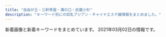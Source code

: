 ```yaml
---
title: "自由が丘・三軒茶屋・溝の口・武蔵小杉"
description: "キーワード別にの巨乳アジアン・チャイナエステ嬢情報をまとめました。"
---
```


新着画像と新着キーワードをまとめています。
2021年03月02日の情報です。

<DmmAffiliateIns />
<KeywordTable
  shops={
    [
    {
        "img_links": [
            "http://treat-msg.com/staff/miyo/01.jpg",
            "http://treat-msg.com/img/foot.png",
            "http://treat-msg.com/img/access/road3.jpg",
            "http://treat-msg.com/img/access/road5.jpg",
            "http://treat-msg.com/img/access/road4.jpg",
            "http://treat-msg.com/img/shop/msg.png",
            "http://treat-msg.com/img/access/road2.jpg",
            "http://treat-msg.com/img/access/roaddm.png",
            "http://treat-msg.com/staff/kaori/01mb.jpg",
            "http://treat-msg.com/img/access/road1.jpg",
            "http://treat-msg.com/staff/chinatu/01.jpg",
            "http://treat-msg.com/staff/noa/01mb.jpg",
            "http://treat-msg.com/staff/kaori/01.jpg",
            "http://treat-msg.com/img/mainhd.jpg",
            "http://treat-msg.com/img/head.png",
            "http://treat-msg.com/staff/mei/01.jpg",
            "http://treat-msg.com/staff/saki/01mb.jpg",
            "http://treat-msg.com/staff/mei/01mb.jpg",
            "http://treat-msg.com/staff/noa/01.jpg",
            "http://treat-msg.com/staff/miyo/01mb.jpg",
            "http://treat-msg.com/pic/corona.jpg",
            "http://treat-msg.com/staff/saki/01.jpg",
            "http://treat-msg.com/staff/riri/01.jpg",
            "http://treat-msg.com/img/ttl_staff.jpg",
            "http://treat-msg.com/staff/rumi/01mb.jpg",
            "http://treat-msg.com/img/mainft.jpg",
            "http://treat-msg.com/staff/chinatu/01mb.jpg",
            "http://treat-msg.com/img/access/road6.jpg",
            "http://treat-msg.com/staff/rumi/01.jpg",
            "http://treat-msg.com/staff/riri/01mb.jpg"
        ],
        "keywords": {},
        "url": "http://treat-msg.com/",
        "station": "\u99d2\u6ca2\u5927\u5b66\u99c5\u99d2\u6ca2\u516c\u5712\u53e3",
        "name": "\u5b89\u5fc3\u5802"
    },
    {
        "station": "\u81ea\u7531\u304c\u4e18\u99c5\u5317\u53e3",
        "name": "\u6625\u306e\u604b",
        "img_links": [
            "http://www.es-flower.link/img/mizuki1.jpg",
            "http://www.es-flower.link/images/4.jpg",
            "http://www.es-flower.link/sp/images/5.jpg",
            "http://www.es-flower.link/images/head.jpg",
            "http://www.es-flower.link/images/interior_t.jpg",
            "http://www.es-flower.link/sp/images/1.jpg",
            "http://www.es-flower.link/img/nene1.jpg",
            "http://www.es-flower.link/img/arisa1.jpg",
            "http://www.es-flower.link/sp/images/interior_t.jpg",
            "http://www.es-flower.link/sp/images/head.png",
            "http://www.es-flower.link/sp/images/sisu.jpg",
            "http://www.es-flower.link/sp/img/nene1.jpg",
            "http://www.es-flower.link/sp/images/sisu_t.jpg",
            "http://www.es-flower.link/images/6.jpg",
            "http://www.es-flower.link/images/1.jpg",
            "http://www.es-flower.link/sp/images/footer.jpg",
            "http://www.es-flower.link/images/ta.jpg",
            "http://www.es-flower.link/sp/images/int2.jpg",
            "http://www.es-flower.link/sp/images/top.jpg",
            "http://www.es-flower.link/images/rec2.jpg",
            "http://www.es-flower.link/images/info.jpg",
            "http://www.es-flower.link/sp/images/rec1.jpg",
            "http://www.es-flower.link/sp/images/rec2.jpg",
            "http://www.es-flower.link/img/yume1.jpg",
            "http://www.es-flower.link/images/mobile.jpg",
            "http://www.es-flower.link/sp/img/huyumi1.jpg",
            "http://www.es-flower.link/sp/images/rec3.jpg",
            "http://www.es-flower.link/sp/images/time.jpg",
            "http://www.es-flower.link/images/2.jpg",
            "http://www.es-flower.link/sp/images/int1.jpg",
            "http://www.es-flower.link/sp/images/sys1.jpg",
            "http://www.es-flower.link/images/sys.png",
            "http://www.es-flower.link/sp/images/3.jpg",
            "http://www.es-flower.link/sp/images/ac1.jpg",
            "http://www.es-flower.link/img/huyumi1.jpg",
            "http://www.es-flower.link/sp/images/6.jpg",
            "http://www.es-flower.link/images/int1.png",
            "http://www.es-flower.link/images/int2.png",
            "http://www.es-flower.link/sp/images/staff_t.jpg",
            "http://www.es-flower.link/sp/menu/interior.jpg",
            "http://www.es-flower.link/images/5.jpg",
            "http://www.es-flower.link/sp/images/news.jpg",
            "http://www.es-flower.link/img/koyuki1.jpg",
            "http://www.es-flower.link/sp/images/sys2.jpg",
            "http://www.es-flower.link/sp/img/mizuki1.jpg",
            "http://www.es-flower.link/images/news.jpg",
            "http://www.es-flower.link/sp/img/arisa1.jpg",
            "http://www.es-flower.link/images/3.jpg",
            "http://www.es-flower.link/sp/images/tel.jpg",
            "http://www.es-flower.link/images/rec1.png",
            "http://www.es-flower.link/sp/img/yume1.jpg",
            "http://www.es-flower.link/sp/images/2.jpg",
            "http://www.es-flower.link/sp/images/sys3.jpg",
            "http://www.es-flower.link/sp/menu/top.jpg",
            "http://www.es-flower.link/images/sm.jpg",
            "http://www.es-flower.link/sp/images/pc.jpg",
            "http://www.es-flower.link/sp/img/koyuki1.jpg",
            "http://www.es-flower.link/sp/menu/staff.jpg",
            "http://www.es-flower.link/images/staff_t.jpg",
            "http://www.es-flower.link/sp/images/newsb.png",
            "http://www.es-flower.link/sp/images/4.jpg"
        ],
        "url": "http://www.es-flower.link/",
        "keywords": {}
    },
    {
        "station": "\u4e8c\u5b50\u7389\u5ddd\u99c5",
        "url": "https://fy.uouono.com",
        "name": "For You",
        "keywords": {},
        "img_links": []
    },
    {
        "img_links": [
            "http://kagayaki.jpn.cm/images/mobile.jpg",
            "http://kagayaki.jpn.cm/images/room1.jpg",
            "http://kagayaki.jpn.cm/images/room4.jpg",
            "http://kagayaki.jpn.cm/photos/sites/35/2020/10/2020100418535814.jpg",
            "http://kagayaki.jpn.cm/photos/sites/35/2016/08/staff3.jpg",
            "http://kagayaki.jpn.cm/photos/sites/35/2016/11/11.jpg",
            "http://kagayaki.jpn.cm/images/bj3.png",
            "http://kagayaki.jpn.cm/photos/sites/35/2016/08/staff32.jpg",
            "http://kagayaki.jpn.cm/photos/sites/35/2016/11/1.jpg",
            "http://kagayaki.jpn.cm/photos/sites/35/2016/11/12.jpg",
            "http://kagayaki.jpn.cm/images/top.jpg",
            "http://kagayaki.jpn.cm/images/girl-z1.jpg",
            "http://kagayaki.jpn.cm/images/girl-z2.jpg",
            "http://kagayaki.jpn.cm/images/room6.jpg",
            "http://kagayaki.jpn.cm/photos/sites/35/2017/11/2017110107513579.jpg",
            "http://kagayaki.jpn.cm/images/end1.jpg",
            "http://kagayaki.jpn.cm/images/room2.jpg",
            "http://kagayaki.jpn.cm/images/staff_line.png",
            "http://kagayaki.jpn.cm/photos/sites/35/2019/09/2019092518230998.jpg",
            "http://kagayaki.jpn.cm/images/staff0.jpg",
            "http://kagayaki.jpn.cm/photos/sites/35/2016/09/637893871729784570.jpg",
            "http://kagayaki.jpn.cm/images/mobile2.jpg",
            "http://kagayaki.jpn.cm/images/room5.jpg",
            "http://kagayaki.jpn.cm/images/room3.jpg"
        ],
        "station": "\u4e09\u8ed2\u8336\u5c4b\u99c5\u5317\u53e3",
        "url": "http://kagayaki.jpn.cm/",
        "name": "\u661f\u306e\u8f1d\u304d",
        "keywords": {
            "84": 1,
            "C": 17,
            "87": 2,
            "D": 6,
            "86": 5,
            "E": 1
        }
    },
    {
        "url": "http://www.brilliance.mesthe.com/",
        "keywords": {
            "85": 2,
            "D": 3,
            "86": 2,
            "87": 1,
            "C": 2
        },
        "station": "\u4e09\u8ed2\u8336\u5c4b\u99c5\u4e16\u7530\u8c37\u901a\u308a\u53e3",
        "img_links": [
            "http://www.brilliance.mesthe.com/images/s3.jpg",
            "http://www.brilliance.mesthe.com/files/003.jpg",
            "http://www.brilliance.mesthe.com/images/shop/shop04.jpg",
            "http://www.brilliance.mesthe.com/files/002-02.jpg",
            "http://www.brilliance.mesthe.com/images/maga.jpg",
            "http://www.brilliance.mesthe.com/images/main_bottom.png",
            "http://www.brilliance.mesthe.com/files/003-02.jpg",
            "http://www.brilliance.mesthe.com/images/s1.jpg",
            "http://www.brilliance.mesthe.com/files/005-02.jpg",
            "http://www.brilliance.mesthe.com/files/001-02.jpg",
            "http://www.brilliance.mesthe.com/files/004-03.jpg",
            "http://www.brilliance.mesthe.com/images/main_top.png",
            "http://www.brilliance.mesthe.com/files/005-03.jpg",
            "http://www.brilliance.mesthe.com/images/new1.png",
            "http://www.brilliance.mesthe.com/images/tel.png",
            "http://www.brilliance.mesthe.com/images/shop/shop02.jpg",
            "http://www.brilliance.mesthe.com/files/003-03.jpg",
            "http://www.brilliance.mesthe.com/images/service.png",
            "http://www.brilliance.mesthe.com/files/005.jpg",
            "http://www.brilliance.mesthe.com/images/pick.png",
            "http://www.brilliance.mesthe.com/images/zi_massage.png",
            "http://www.brilliance.mesthe.com/images/shop/shop03.jpg",
            "http://www.brilliance.mesthe.com/images/shop/shop01.jpg",
            "http://www.brilliance.mesthe.com/files/001.jpg",
            "http://www.brilliance.mesthe.com/images/infotiao1.jpg",
            "http://www.brilliance.mesthe.com/images/new3.png",
            "http://www.brilliance.mesthe.com/files/002-03.jpg",
            "http://www.brilliance.mesthe.com/files/004-02.jpg",
            "http://www.brilliance.mesthe.com/files/004.jpg",
            "http://www.brilliance.mesthe.com/images/zi_staff.png",
            "http://www.brilliance.mesthe.com/files/001-03.jpg",
            "http://www.brilliance.mesthe.com/images/s2.jpg",
            "http://www.brilliance.mesthe.com/images/xian.png",
            "http://www.brilliance.mesthe.com/files/002.jpg"
        ],
        "name": "\u30d6\u30ea\u30ea\u30a2\u30f3\u30b9"
    },
    {
        "img_links": [
            "http://b-berry.work/images/rec2.jpg",
            "http://b-berry.work/images/s1.png",
            "http://b-berry.work/images/ac2.jpg",
            "http://b-berry.work/images/tg.jpg",
            "http://b-berry.work/images/sys.jpg",
            "http://b-berry.work/staff/maya.jpg",
            "http://b-berry.work/images/head.jpg",
            "http://b-berry.work/images/1.jpg",
            "http://b-berry.work/images/int1.jpg",
            "http://b-berry.work/images/staff_t.jpg",
            "http://b-berry.work/img/mona1.jpg",
            "http://b-berry.work/staff/yuri.jpg",
            "http://b-berry.work/images/rec1.jpg",
            "http://b-berry.work/images/interior_t.jpg",
            "http://b-berry.work/images/news.jpg",
            "http://b-berry.work/images/int2.jpg",
            "http://b-berry.work/img/maya1.jpg",
            "http://b-berry.work/images/2.jpg",
            "http://b-berry.work/staff/mona.jpg",
            "http://b-berry.work/images/3.jpg",
            "http://b-berry.work/img/yuri1.jpg",
            "http://b-berry.work/images/ac1.jpg"
        ],
        "url": "http://b-berry.work/",
        "name": "\u30d6\u30eb\u30fc\u30d9\u30ea\u30fc",
        "keywords": {},
        "station": "\u81ea\u7531\u304c\u4e18\u99c5\u5317\u53e3"
    },
    {
        "url": "http://www.gekabijin.mensest.com/",
        "station": "\u4e09\u8ed2\u8336\u5c4b\u99c5\u5317\u53e3B",
        "name": "\u6708\u4e0b\u7f8e\u4eba",
        "img_links": [
            "http://www.gekabijin.mensest.com/files/002-02.jpg",
            "http://www.gekabijin.mensest.com/images/m3.jpg",
            "http://www.gekabijin.mensest.com/files/004-02.jpg",
            "http://www.gekabijin.mensest.com/files/003-02.jpg",
            "http://www.gekabijin.mensest.com/images/rsubt5.png",
            "http://www.gekabijin.mensest.com/images/rsubt7.png",
            "http://www.gekabijin.mensest.com/images/m2.jpg",
            "http://www.gekabijin.mensest.com/images/rsubt4.png",
            "http://www.gekabijin.mensest.com/files/001.jpg",
            "http://www.gekabijin.mensest.com/images/rsubt2.png",
            "http://www.gekabijin.mensest.com/images/pic_girl01.jpg",
            "http://www.gekabijin.mensest.com/images/pagetop.png",
            "http://www.gekabijin.mensest.com/files/001-02.jpg",
            "http://www.gekabijin.mensest.com/images/m6.jpg",
            "http://www.gekabijin.mensest.com/files/003.jpg",
            "http://www.gekabijin.mensest.com/images/m4.jpg",
            "http://www.gekabijin.mensest.com/images/rsubt3.png",
            "http://www.gekabijin.mensest.com/images/rsubt6.png",
            "http://www.gekabijin.mensest.com/images/rsubt1.png",
            "http://www.gekabijin.mensest.com/files/004.jpg",
            "http://www.gekabijin.mensest.com/files/002.jpg",
            "http://www.gekabijin.mensest.com/images/ico01.png",
            "http://www.gekabijin.mensest.com/images/m1.jpg",
            "http://www.gekabijin.mensest.com/images/top_sp_slider01.jpg"
        ],
        "keywords": {
            "D": 16,
            "87": 12,
            "86": 4
        }
    },
    {
        "url": "http://in-esthe.com/you/",
        "name": "\u60a0",
        "img_links": [
            "http://in-esthe.com/you/images/p-4.jpg",
            "http://in-esthe.com/you/images/p-10.jpg",
            "http://in-esthe.com/you/images/p-11.jpg",
            "http://in-esthe.com/you/images/p-9.jpg",
            "http://in-esthe.com/you/images/mo.png",
            "http://in-esthe.com/you/images/fla.jpg",
            "http://in-esthe.com/you/images/p-5.jpg",
            "http://in-esthe.com/you/images/botton.jpg",
            "http://in-esthe.com/you/images/p-3.jpg",
            "http://in-esthe.com/you/images/p-7.jpg",
            "http://cdn.dino-es.com/images/logo/468x60DinoEs.png",
            "http://in-esthe.com/you/images/r-2.jpg",
            "http://in-esthe.com/you/images/p-8.jpg",
            "http://in-esthe.com/you/images/r-1.jpg",
            "http://in-esthe.com/you/images/p-0.jpg"
        ],
        "keywords": {},
        "station": "\u5b66\u82b8\u5927\u5b66\u99c5\u6771\u53e3"
    },
    {
        "url": "http://www.miyuki.es-relax.info/",
        "name": "\u30de\u30c3\u30b5\u30fc\u30b8\u306e\u66d9",
        "img_links": [
            "http://www.miyuki.es-relax.info/images/sp02.jpg",
            "http://www.miyuki.es-relax.info/images/sp01.jpg",
            "http://www.miyuki.es-relax.info/images/info3.jpg",
            "http://www.miyuki.es-relax.info/gals/yuki1.jpg",
            "http://www.miyuki.es-relax.info/images/yoyaku.png",
            "http://www.miyuki.es-relax.info/gals/yuri1.jpg",
            "http://www.miyuki.es-relax.info/images/info1.jpg",
            "http://www.miyuki.es-relax.info/images/sp03.jpg",
            "http://www.miyuki.es-relax.info/images/info2.jpg",
            "http://www.miyuki.es-relax.info/images/info4.jpg",
            "http://www.miyuki.es-relax.info/images/kp01.jpg",
            "http://www.miyuki.es-relax.info/gals/nana1.jpg"
        ],
        "station": "\u5927\u5ca1\u5c71\u99c5",
        "keywords": {}
    },
    {
        "name": "\u685c",
        "station": "\u90fd\u7acb\u5927\u5b66\u99c5",
        "keywords": {
            "D": 20,
            "\u30bb\u30af\u30b7\u30fc": 1,
            "87": 18,
            "C": 24
        },
        "url": "http://www.sakura.esraku.com/",
        "img_links": [
            "http://www.sakura.esraku.com/files/012.jpg",
            "http://www.sakura.esraku.com/files/005.jpg",
            "http://www.sakura.esraku.com/files/009.jpg",
            "http://www.sakura.esraku.com/photo_news/upimg/921745f718627cc259_0.jpg",
            "http://www.sakura.esraku.com/files/003.jpg",
            "http://www.sakura.esraku.com/photo_news/upimg/192295fbde78dddd71_0.jpg",
            "http://www.sakura.esraku.com/photo_news/upimg/508775f63081046140_0.jpg",
            "http://www.sakura.esraku.com/files/001.jpg",
            "http://www.sakura.esraku.com/files/008.jpg",
            "http://www.sakura.esraku.com/images/lineyoyaku.jpg",
            "http://www.sakura.esraku.com/photo_news/upimg/221315f853e86bfad8_0.jpg",
            "http://www.sakura.esraku.com/photo_news/upimg/2782560336f9978bfe_0.jpg",
            "http://www.sakura.esraku.com/files/007.jpg",
            "http://www.sakura.esraku.com/images/mobile.jpg",
            "http://www.sakura.esraku.com/files/010.jpg",
            "http://www.sakura.esraku.com/images/s_staff.jpg",
            "http://www.sakura.esraku.com/images/s_link.jpg",
            "http://www.sakura.esraku.com/photo_news/upimg/282545f76dfd1996d7_0.jpg",
            "http://www.sakura.esraku.com/files/002.jpg",
            "http://www.sakura.esraku.com/images/top.png",
            "http://www.sakura.esraku.com/photo_news/upimg/5052160124f368954b_0.jpg",
            "http://www.sakura.esraku.com/files/004.jpg",
            "http://www.sakura.esraku.com/files/011.jpg",
            "http://www.sakura.esraku.com/files/006.jpg",
            "http://www.sakura.esraku.com/photo_news/upimg/60714603da7cfa04c2_0.jpg"
        ]
    },
    {
        "keywords": {
            "C": 14
        },
        "station": "\u81ea\u7531\u304c\u4e18\u99c5\u5357\u53e3",
        "name": "\u697d\u697d\u5c4b",
        "img_links": [
            "http://ms-rlx.com/staff/momo/01mb.jpg",
            "http://ms-rlx.com/staff/ringo/01mb.jpg",
            "http://ms-rlx.com/staff/ruri/01.jpg",
            "http://ms-rlx.com/staff/sachan/01mb.jpg",
            "http://ms-rlx.com/staff/milk/01.jpg",
            "http://ms-rlx.com/staff/momo/01.jpg",
            "http://ms-rlx.com/img/ttl_rec.png",
            "http://ms-rlx.com/staff/sachan/01.jpg",
            "http://ms-rlx.com/pic/head.png",
            "http://ms-rlx.com/staff/milk/01mb.jpg",
            "http://ms-rlx.com/img/ttl_staff.png",
            "http://ms-rlx.com/img/ttl_concept.png",
            "http://ms-rlx.com/img/ttl_tnew.png",
            "http://ms-rlx.com/staff/ruri/01mb.jpg",
            "http://ms-rlx.com/staff/ringo/01.jpg",
            "http://ms-rlx.com/img/msgbtn.png",
            "http://ms-rlx.com/img/access/road03.jpg",
            "http://ms-rlx.com/img/youtube.jpg",
            "http://ms-rlx.com/img/access/road01.jpg",
            "http://ms-rlx.com/i/files/homeimg.jpg",
            "http://ms-rlx.com/img/ttl_mobile.png",
            "http://ms-rlx.com/img/access/road02.jpg",
            "http://ms-rlx.com/img/att.png"
        ],
        "url": "http://ms-rlx.com/"
    },
    {
        "station": "\u4e09\u8ed2\u8336\u5c4b\u99c5\u5357\u53e3",
        "img_links": [
            "http://www.esthe.esraku.com/images/s_top_therapist.png",
            "http://www.esthe.esraku.com/images/m4.jpg",
            "http://www.esthe.esraku.com/images/m6.jpg",
            "http://www.esthe.esraku.com/files/002.jpg",
            "http://www.esthe.esraku.com/images/m3.jpg",
            "http://www.esthe.esraku.com/images/m2.jpg",
            "http://www.esthe.esraku.com/images/s_news.png",
            "http://www.esthe.esraku.com/files/004.jpg",
            "http://www.esthe.esraku.com/images/slider-img002.jpg",
            "http://www.esthe.esraku.com/images/m1.jpg",
            "http://www.esthe.esraku.com/files/005.jpg",
            "http://www.esthe.esraku.com/images/slider-img001.jpg",
            "http://www.esthe.esraku.com/files/001.jpg",
            "http://www.esthe.esraku.com/images/s_message.png",
            "http://www.esthe.esraku.com/images/s_pickup.png",
            "http://www.esthe.esraku.com/files/003.jpg"
        ],
        "name": "\u53f0\u6e7e\u30a8\u30b9\u30c6",
        "url": "http://www.esthe.esraku.com/",
        "keywords": {
            "85": 8,
            "E": 8,
            "86": 8,
            "88": 8,
            "91": 8,
            "87": 8,
            "D": 32
        }
    },
    {
        "station": "\u4e8c\u5b50\u7389\u5ddd\u99c5\u897f\u53e3",
        "name": "\u8d64\u30d0\u30e9",
        "url": "http://chishituyop.xyz/",
        "keywords": {},
        "img_links": [
            "http://chishituyop.xyz/uploads/210224/1-21022412150a42.jpg",
            "http://chishituyop.xyz/style/images/sys.jpg",
            "http://chishituyop.xyz/uploads/201229/1-201229152000Y5.jpg",
            "http://chishituyop.xyz/style/images/nav-sys.jpg",
            "http://chishituyop.xyz/style/images/t4.jpg",
            "http://chishituyop.xyz/style/images/t2.png",
            "http://chishituyop.xyz/style/images/index-miru_03.jpg",
            "http://chishituyop.xyz/style/images/nav2-sta.png",
            "http://chishituyop.xyz/style/images/index-miru_06.jpg",
            "http://chishituyop.xyz/style/images/s-bian.png",
            "http://chishituyop.xyz/style/images/t3.png",
            "http://chishituyop.xyz/uploads/210224/1-210224121531U8.jpg",
            "http://chishituyop.xyz/style/images/index-miru_18.jpg",
            "http://chishituyop.xyz/uploads/210224/1-210224121444548.jpg",
            "http://chishituyop.xyz/style/images/t6.jpg"
        ]
    },
    {
        "station": "\u7528\u8cc0\u99c5\u6771\u53e3",
        "url": "http://www.wqiowaz.site/",
        "name": "Sweet",
        "img_links": [
            "http://www.wqiowaz.site/uploads/200914/1-20091416442NT.jpg",
            "http://www.wqiowaz.site/picture/cam-01.jpg",
            "http://www.wqiowaz.site/uploads/200630/1-200630094K4325.jpg",
            "http://www.wqiowaz.site/picture/call.png",
            "http://www.wqiowaz.site/picture/m-top003.jpg",
            "http://www.wqiowaz.site/uploads/200914/1-200914164443K1.jpg",
            "http://www.wqiowaz.site/uploads/200629/1-200629103204442.jpg",
            "http://www.wqiowaz.site/uploads/200630/1-200630094H5294.jpg",
            "http://www.wqiowaz.site/uploads/201008/1-20100Q5541T55.jpg",
            "http://www.wqiowaz.site/uploads/200629/1-200629103104120.jpg",
            "http://www.wqiowaz.site/picture/foot01.jpg",
            "http://www.wqiowaz.site/uploads/201008/1-20100Q55522V7.jpg",
            "http://www.wqiowaz.site/picture/m-head01.jpg",
            "http://www.wqiowaz.site/uploads/200629/1-200629103142X4.jpg",
            "http://www.wqiowaz.site/uploads/201008/1-20100Q5550EL.jpg",
            "http://www.wqiowaz.site/picture/m-top004.jpg",
            "http://www.wqiowaz.site/uploads/201008/1-20100Q55403531.jpg"
        ],
        "keywords": {
            "86": 1,
            "D": 3,
            "94": 4,
            "F": 4,
            "84": 2
        }
    },
    {
        "img_links": [
            "http://www.jojo.mensnv.com/images/coverGirlParts.png",
            "http://www.jojo.mensnv.com/files/009-03.jpg",
            "http://www.jojo.mensnv.com/files/001-03.jpg",
            "http://www.jojo.mensnv.com/files/002-03.jpg",
            "http://www.jojo.mensnv.com/files/011.jpg",
            "http://www.jojo.mensnv.com/files/012-02.jpg",
            "http://www.jojo.mensnv.com/images/slider/01.jpg",
            "http://www.jojo.mensnv.com/images/backlistbtn.png",
            "http://www.jojo.mensnv.com/files/013-02.jpg",
            "http://www.jojo.mensnv.com/files/014.jpg",
            "http://www.jojo.mensnv.com/files/007-03.jpg",
            "http://www.jojo.mensnv.com/files/012.jpg",
            "http://www.jojo.mensnv.com/files/004-03.jpg",
            "http://www.jojo.mensnv.com/files/005.jpg",
            "http://www.jojo.mensnv.com/files/005-02.jpg",
            "http://www.jojo.mensnv.com/files/005-03.jpg",
            "http://www.jojo.mensnv.com/images/tel.png",
            "http://www.jojo.mensnv.com/files/003.jpg",
            "http://www.jojo.mensnv.com/files/004.jpg",
            "http://www.jojo.mensnv.com/files/002.jpg",
            "http://www.jojo.mensnv.com/files/001-02.jpg",
            "http://www.jojo.mensnv.com/images/mobile.jpg",
            "http://www.jojo.mensnv.com/files/002-02.jpg",
            "http://www.jojo.mensnv.com/files/014-02.jpg",
            "http://www.jojo.mensnv.com/files/014-03.jpg",
            "http://www.jojo.mensnv.com/images/slider/03.jpg",
            "http://www.jojo.mensnv.com/files/006-02.jpg",
            "http://www.jojo.mensnv.com/files/009.jpg",
            "http://www.jojo.mensnv.com/files/013-03.jpg",
            "http://www.jojo.mensnv.com/files/003-02.jpg",
            "http://www.jojo.mensnv.com/files/007.jpg",
            "http://www.jojo.mensnv.com/files/007-02.jpg",
            "http://www.jojo.mensnv.com/files/003-03.jpg",
            "http://www.jojo.mensnv.com/files/004-02.jpg",
            "http://www.jojo.mensnv.com/files/006.jpg",
            "http://www.jojo.mensnv.com/files/009-02.jpg",
            "http://www.jojo.mensnv.com/files/006-03.jpg",
            "http://www.jojo.mensnv.com/files/010.jpg",
            "http://www.jojo.mensnv.com/files/012-03.jpg",
            "http://www.jojo.mensnv.com/images/slider/02.jpg",
            "http://www.jojo.mensnv.com/files/010-03.jpg",
            "http://www.jojo.mensnv.com/files/001.jpg",
            "http://www.jojo.mensnv.com/files/011-03.jpg",
            "http://www.jojo.mensnv.com/files/010-02.jpg",
            "http://www.jojo.mensnv.com/images/showCover.png",
            "http://www.jojo.mensnv.com/files/011-02.jpg",
            "http://www.jojo.mensnv.com/files/013.jpg"
        ],
        "url": "http://www.jojo.mensnv.com/",
        "name": "JoJo",
        "keywords": {
            "C": 3,
            "84": 6,
            "\u30bb\u30af\u30b7\u30fc": 1,
            "D": 18,
            "86": 12,
            "88": 3,
            "85": 9
        },
        "station": "\u4e09\u8ed2\u8336\u5c4b\u99c5\u5357\u53e3"
    },
    {
        "url": "http://pink.estheya.com/",
        "name": "Pink Girl",
        "station": "\u4e8c\u5b50\u7389\u5ddd\u99c5\u897f\u53e3",
        "keywords": {
            "89": 1,
            "D": 1,
            "92": 1,
            "88": 1,
            "E": 2
        },
        "img_links": [
            "http://pink.estheya.com/css/nav/nav-002.jpg",
            "http://pink.estheya.com/css/head.jpg",
            "http://pink.estheya.com/css/top-right002.jpg",
            "http://pink.estheya.com/css/staff/staff02.jpg",
            "http://pink.estheya.com/css/nav/nav-004.jpg",
            "http://pink.estheya.com/css/osusume02.jpg",
            "http://pink.estheya.com/css/staff/staff01.jpg",
            "http://pink.estheya.com/css/nav/nav-003.jpg",
            "http://pink.estheya.com/css/head01.jpg",
            "http://pink.estheya.com/css/foot-tel.png",
            "http://pink.estheya.com/css/nav/nav-006.jpg",
            "http://pink.estheya.com/css/nav/nav-001.jpg",
            "http://pink.estheya.com/css/nav/nav-005.jpg",
            "http://pink.estheya.com/css/baner.jpg",
            "http://pink.estheya.com/css/01.jpg",
            "http://pink.estheya.com/css/staff/staff03.jpg"
        ]
    },
    {
        "url": "http://tanoshii.jpn.mn/",
        "keywords": {
            "89": 2,
            "84": 2,
            "86": 7,
            "D": 15,
            "83": 3,
            "E": 10,
            "88": 2,
            "93": 1,
            "82": 3,
            "87": 8,
            "85": 5,
            "C": 8
        },
        "img_links": [
            "http://tanoshii.jpn.mn/photos/sites/76/2021/01/2021011304151051.jpg",
            "http://tanoshii.jpn.mn/images/info3.jpg",
            "http://tanoshii.jpn.mn/photos/sites/76/2020/11/2020112902000038.jpg",
            "http://tanoshii.jpn.mn/photos/sites/76/2020/01/2020010206122496.jpg",
            "http://tanoshii.jpn.mn/images/link_nav05.jpg",
            "http://tanoshii.jpn.mn/photos/sites/76/2021/01/2021012605370415.jpg",
            "http://tanoshii.jpn.mn/images/top_slider01.jpg",
            "http://tanoshii.jpn.mn/photos/sites/76/2019/12/2019121409132447.jpg",
            "http://tanoshii.jpn.mn/photos/sites/76/2021/01/2021012605371183.jpg",
            "http://tanoshii.jpn.mn/photos/sites/76/2020/02/2020020601144618.jpg",
            "http://tanoshii.jpn.mn/images/info1.jpg",
            "http://tanoshii.jpn.mn/photos/sites/76/2020/09/2020093003412015.jpg",
            "http://tanoshii.jpn.mn/photos/sites/76/2020/05/2020052603000177.jpg",
            "http://tanoshii.jpn.mn/photos/sites/76/2019/12/2019122801334276.jpg",
            "http://tanoshii.jpn.mn/images/side_link.jpg",
            "http://tanoshii.jpn.mn/photos/sites/76/2020/01/2020011710434680.jpg",
            "http://tanoshii.jpn.mn/photos/sites/76/2021/02/2021020904591631.jpg",
            "http://tanoshii.jpn.mn/photos/sites/76/2020/04/2020040401245819.jpg",
            "http://tanoshii.jpn.mn/photos/sites/76/2020/03/202003090333270.jpg",
            "http://tanoshii.jpn.mn/photos/sites/76/2020/01/2020011207465264.jpg",
            "http://tanoshii.jpn.mn/photos/sites/76/2020/12/2020120904423083.jpg",
            "http://tanoshii.jpn.mn/photos/sites/76/2020/04/2020041703571830.jpg",
            "http://tanoshii.jpn.mn/photos/sites/76/2020/11/2020110307113062.jpg",
            "http://tanoshii.jpn.mn/photos/sites/76/2020/01/2020012603560666.jpg",
            "http://tanoshii.jpn.mn/photos/sites/76/2020/08/2020081201584255.jpg",
            "http://tanoshii.jpn.mn/images/link_nav06.jpg",
            "http://tanoshii.jpn.mn/photos/sites/76/2020/10/2020102803545189.jpg",
            "http://tanoshii.jpn.mn/images/side_tel.jpg",
            "http://tanoshii.jpn.mn/photos/sites/76/2019/12/2019121409131966.jpg",
            "http://tanoshii.jpn.mn/photos/sites/76/2020/05/2020052603000346.jpg",
            "http://tanoshii.jpn.mn/photos/sites/76/2020/12/2020120901212835.jpg",
            "http://tanoshii.jpn.mn/images/top_slider02.jpg",
            "http://tanoshii.jpn.mn/photos/sites/76/2020/12/2020121807285563.jpg",
            "http://tanoshii.jpn.mn/photos/sites/76/2020/12/2020122501502779.jpg",
            "http://tanoshii.jpn.mn/photos/sites/76/2020/08/2020080507421162.jpg",
            "http://tanoshii.jpn.mn/photos/sites/76/2021/01/2021011304145677.jpg",
            "http://tanoshii.jpn.mn/photos/sites/76/2020/01/2020012908322311.jpg",
            "http://tanoshii.jpn.mn/photos/sites/76/2020/05/2020051702012070.jpg",
            "http://tanoshii.jpn.mn/photos/sites/76/2019/12/201912140913237.jpg",
            "http://tanoshii.jpn.mn/photos/sites/76/2019/12/201912280133413.jpg",
            "http://tanoshii.jpn.mn/photos/sites/76/2020/06/2020061605184059.jpg",
            "http://tanoshii.jpn.mn/photos/sites/76/2021/02/2021022304124724.jpg",
            "http://tanoshii.jpn.mn/images/ico01.png",
            "http://tanoshii.jpn.mn/photos/sites/76/2020/01/2020012603561216.jpg",
            "http://tanoshii.jpn.mn/images/info2.jpg",
            "http://tanoshii.jpn.mn/photos/sites/76/2020/09/2020090307211283.jpg",
            "http://tanoshii.jpn.mn/photos/sites/76/2020/09/2020093003412655.jpg",
            "http://tanoshii.jpn.mn/photos/sites/76/2020/09/2020092006290275.jpg",
            "http://tanoshii.jpn.mn/photos/sites/76/2020/02/2020022603283463.jpg",
            "http://tanoshii.jpn.mn/photos/sites/76/2020/12/2020122205012857.jpg",
            "http://tanoshii.jpn.mn/photos/sites/76/2020/01/2020010206122380.jpg",
            "http://tanoshii.jpn.mn/photos/sites/76/2019/12/2019121409132141.jpg",
            "http://tanoshii.jpn.mn/photos/sites/76/2020/01/2020011207465354.jpg",
            "http://tanoshii.jpn.mn/images/sp_top.jpg",
            "http://tanoshii.jpn.mn/photos/sites/76/2020/06/2020060701410487.jpg",
            "http://tanoshii.jpn.mn/photos/sites/76/2020/05/2020052603000345.jpg",
            "http://tanoshii.jpn.mn/photos/sites/76/2019/12/2019121409132124.jpg",
            "http://tanoshii.jpn.mn/photos/sites/76/2020/11/2020111603281212.jpg",
            "http://tanoshii.jpn.mn/photos/sites/76/2020/10/2020101305315556.jpg",
            "http://tanoshii.jpn.mn/images/side_mobile.jpg",
            "http://tanoshii.jpn.mn/photos/sites/76/2020/08/2020082903370364.jpg",
            "http://tanoshii.jpn.mn/images/link_nav04.jpg",
            "http://tanoshii.jpn.mn/images/top.png",
            "http://tanoshii.jpn.mn/images/link_nav02.jpg",
            "http://tanoshii.jpn.mn/photos/sites/76/2020/07/2020071004330148.jpg",
            "http://tanoshii.jpn.mn/photos/sites/76/2020/12/2020120904441346.jpg",
            "http://tanoshii.jpn.mn/photos/sites/76/2020/12/202012060340027.jpg",
            "http://tanoshii.jpn.mn/photos/sites/76/2020/12/202012240922577.jpg",
            "http://tanoshii.jpn.mn/photos/sites/76/2020/09/2020090800560727.jpg",
            "http://tanoshii.jpn.mn/photos/sites/76/2020/09/2020090803135392.jpg",
            "http://tanoshii.jpn.mn/photos/sites/76/2020/03/2020032803325898.jpg",
            "http://tanoshii.jpn.mn/photos/sites/76/2021/01/2021010305174759.jpg",
            "http://tanoshii.jpn.mn/photos/sites/76/2020/11/2020112407093420.jpg",
            "http://tanoshii.jpn.mn/photos/sites/76/2020/03/202003280333063.jpg",
            "http://tanoshii.jpn.mn/images/link_nav01.jpg",
            "http://tanoshii.jpn.mn/photos/sites/76/2020/07/2020071004194210.jpg",
            "http://tanoshii.jpn.mn/photos/sites/76/2021/02/2021022603355371.jpg",
            "http://tanoshii.jpn.mn/images/link_nav07.jpg",
            "http://tanoshii.jpn.mn/images/link_nav03.jpg",
            "http://tanoshii.jpn.mn/photos/sites/76/2019/12/2019121409132234.jpg"
        ],
        "name": "\u697d\u3057\u3044",
        "station": "\u4e8c\u5b50\u7389\u5ddd\u99c5\u897f\u53e3"
    },
    {
        "station": "\u81ea\u7531\u304c\u4e18\u99c5\u5317\u53e3",
        "name": "\u305f\u3093\u307d\u307d",
        "url": "http://annex-jp.info/",
        "keywords": {},
        "img_links": [
            "http://annex-jp.info/images/kp-info.jpg",
            "http://www.annex-jp.info/i/img/riri.jpg",
            "http://annex-jp.info/images/nana.jpg",
            "http://annex-jp.info/images/mayumi.jpg",
            "http://annex-jp.info/images/mari.jpg",
            "http://www.annex-jp.info/i/img/mayumi.jpg",
            "http://annex-jp.info/images/sayuri.jpg",
            "http://www.annex-jp.info/i/img/mari.jpg",
            "http://www.annex-jp.info/i/img/nana.jpg",
            "http://www.annex-jp.info/i/img/yoho.jpg",
            "http://annex-jp.info/images/riri.jpg",
            "http://annex-jp.info/images/yoho.jpg",
            "http://annex-jp.info/images/info.png",
            "http://www.annex-jp.info/i/img/sayuri.jpg"
        ]
    },
    {
        "keywords": {
            "E": 2,
            "D": 4,
            "C": 4
        },
        "station": "\u5b66\u82b8\u5927\u5b66\u99c5\u897f\u53e3",
        "img_links": [
            "http://clair.work/images/icon_ranking_02.png",
            "http://clair.work/images/no_image.jpg",
            "http://clair.work/staff/humi2.jpg",
            "http://clair.work/images/recruit/nagare_02.jpg",
            "http://clair.work/images/recruit/nagare_05.png",
            "http://clair.work/images/recruit/point_08.png",
            "http://clair.work/images/recruit/point_04.png",
            "http://clair.work/images/mainvisual_01.jpg",
            "http://clair.work/images/icon_new.png",
            "http://clair.work/images/recruit/point_09.png",
            "http://clair.work/images/recruit/point_07.png",
            "http://clair.work/staff/mayu1.jpg",
            "http://clair.work/images/icon_ranking_05.png",
            "http://clair.work/images/head_interior.jpg",
            "http://clair.work/images/head_therapist.jpg",
            "http://clair.work/images/sw_tel.png",
            "http://clair.work/images/recruit/nagare_06.png",
            "http://clair.work/images/icon_ranking_04.png",
            "http://clair.work/staff/yua1.jpg",
            "http://clair.work/images/recruit/req_03.jpg",
            "http://clair.work/images/trigger.jpg",
            "http://clair.work/images/recruit/message_03.png",
            "http://clair.work/images/icon_ranking_03.png",
            "http://clair.work/images/mainvisual_02.jpg",
            "http://clair.work/images/recruit/nagare_01.jpg",
            "http://clair.work/images/icon_ranking_01.png",
            "http://clair.work/images/mainvisual_02_s.jpg",
            "http://clair.work/staff/kasumi1.jpg",
            "http://clair.work/images/recruit/sp_mainvisual.jpg",
            "http://clair.work/images/sw_home.png",
            "http://clair.work/images/mainvisual_01_s.jpg",
            "http://clair.work/images/recruit/nagare_03.jpg",
            "http://clair.work/staff/ayaka1.jpg",
            "http://clair.work/images/recruit/nagare_07.png",
            "http://clair.work/images/recruit/point_03.png",
            "http://clair.work/staff/humi1.jpg",
            "http://clair.work/images/recruit/point_06.png",
            "http://clair.work/images/recruit/point_05.png"
        ],
        "name": "Clair \uff5e\u30af\u30ec\u30fc\u30eb\uff5e",
        "url": "http://clair.work/"
    },
    {
        "keywords": {
            "C": 2
        },
        "img_links": [
            "http://ms-shinraku.com/img/foot.png",
            "http://ms-shinraku.com/i/files/homeimg.jpg",
            "http://ms-shinraku.com/staff/ran/01.jpg",
            "http://ms-shinraku.com/staff/yuki/01.jpg",
            "http://ms-shinraku.com/staff/momoka/01.jpg",
            "http://ms-shinraku.com/staff/mari/01.jpg",
            "http://ms-shinraku.com/pic/topimg2.jpg",
            "http://ms-shinraku.com/staff/ayumi/01.jpg",
            "http://ms-shinraku.com/staff/kanako/01.jpg",
            "http://ms-shinraku.com/pic/topimg1.jpg",
            "http://ms-shinraku.com/pic/head.jpg",
            "http://ms-shinraku.com/img/ttl_staff.png"
        ],
        "name": "\u5fc3\u697d",
        "station": "\u5b66\u82b8\u5927\u5b66\u99c5\u6771\u53e3",
        "url": "http://ms-shinraku.com/"
    }
]
}
/>
<DmmAffiliateScript />
